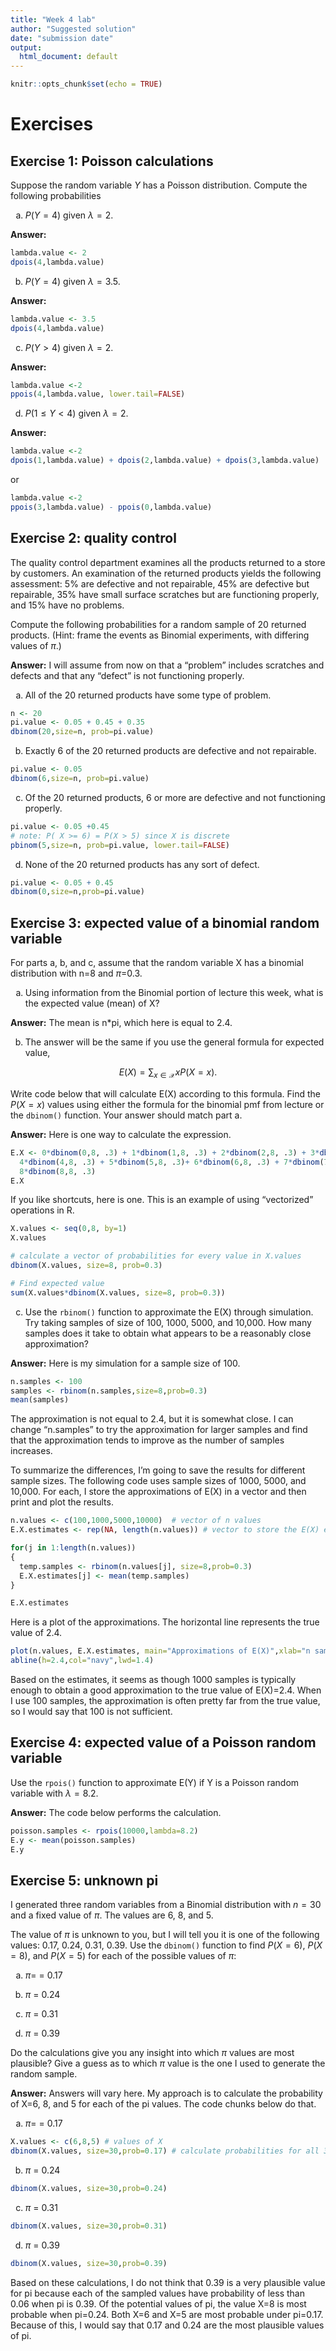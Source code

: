 ```yaml
---
title: "Week 4 lab"
author: "Suggested solution"
date: "submission date"
output:
  html_document: default
---
```

  
```r
knitr::opts_chunk$set(echo = TRUE)
```



# Exercises


## Exercise 1: Poisson calculations 

Suppose the random variable $Y$ has a Poisson distribution.  Compute the following probabilities

a. $P(Y=4)$ given $\lambda=2$.

**Answer:**
```r
lambda.value <- 2
dpois(4,lambda.value)
```

b. $P(Y=4)$ given $\lambda=3.5$.

**Answer:**
```r
lambda.value <- 3.5
dpois(4,lambda.value)
```

c. $P(Y>4)$ given $\lambda=2$.

**Answer:**
```r
lambda.value <-2
ppois(4,lambda.value, lower.tail=FALSE)
```

d. $P(1 \leq Y < 4)$ given $\lambda=2$.

**Answer:**
```r
lambda.value <-2
dpois(1,lambda.value) + dpois(2,lambda.value) + dpois(3,lambda.value)
```

or

```r
lambda.value <-2
ppois(3,lambda.value) - ppois(0,lambda.value)
```

## Exercise 2: quality control 

The quality control department examines all the products returned to a store by customers.  An examination of the returned products yields the following assessment: 5% are defective and not repairable, 45% are defective but repairable, 35% have small surface scratches but are functioning properly, and 15% have no problems. 

Compute the following probabilities for a random sample of 20 returned products.  (Hint: frame the events as Binomial experiments, with differing values of $\pi$.)

**Answer:**
I will assume from now on that a "problem" includes scratches and defects and that any "defect" is not functioning properly. 


a. All of the 20 returned products have some type of problem.
```r
n <- 20
pi.value <- 0.05 + 0.45 + 0.35
dbinom(20,size=n, prob=pi.value)
```

b. Exactly 6 of the 20 returned products are defective and not repairable.

```r
pi.value <- 0.05 
dbinom(6,size=n, prob=pi.value)
```

c. Of the 20 returned products, 6 or more are defective and not functioning properly.

```r
pi.value <- 0.05 +0.45
# note: P( X >= 6) = P(X > 5) since X is discrete
pbinom(5,size=n, prob=pi.value, lower.tail=FALSE)
```

d. None of the 20 returned products has any sort of defect.

```r
pi.value <- 0.05 + 0.45
dbinom(0,size=n,prob=pi.value)
```


## Exercise 3: expected value of a binomial random variable
For parts a, b, and c, assume that the random variable X has a binomial distribution with n=8 and $\pi$=0.3.

a. Using information from the Binomial portion of lecture this week, what is the expected value (mean) of X?

**Answer:**
The mean is n*pi, which here is equal to 2.4.
  
b.  The answer will be the same if you use the general formula for expected value, 

$$E(X) = \sum_{x\in\mathcal{X}}xP(X=x). $$
  
Write code below that will calculate E(X) according to this formula. Find the $P(X=x)$ values using either the formula for the binomial pmf from lecture or the `dbinom()` function.  Your answer should match part a.

**Answer:**
Here is one way to calculate the expression.
```r
E.X <- 0*dbinom(0,8, .3) + 1*dbinom(1,8, .3) + 2*dbinom(2,8, .3) + 3*dbinom(3,8, .3) +
  4*dbinom(4,8, .3) + 5*dbinom(5,8, .3)+ 6*dbinom(6,8, .3) + 7*dbinom(7,8, .3) +
  8*dbinom(8,8, .3)
E.X
```

If you like shortcuts, here is one.  This is an example of using "vectorized" operations in R.

```r
X.values <- seq(0,8, by=1)
X.values

# calculate a vector of probabilities for every value in X.values
dbinom(X.values, size=8, prob=0.3)

# Find expected value
sum(X.values*dbinom(X.values, size=8, prob=0.3))
```

c.  Use the `rbinom()` function to approximate the E(X) through simulation.  Try taking samples of size of 100, 1000, 5000, and 10,000.  How many samples does it take to obtain what appears to be a reasonably close approximation?

**Answer:**
Here is my simulation for a sample size of 100.
```r
n.samples <- 100
samples <- rbinom(n.samples,size=8,prob=0.3)
mean(samples)
```

The approximation is not equal to 2.4, but it is somewhat close. I can change "n.samples" to try the approximation for larger samples and find that the approximation tends to improve as the number of samples increases.

To summarize the differences, I'm going to save the results for different sample sizes. The following code uses sample sizes of 1000, 5000, and 10,000. For each, I store the approximations of E(X) in a vector and then print and plot the results.

```r
n.values <- c(100,1000,5000,10000)  # vector of n values
E.X.estimates <- rep(NA, length(n.values)) # vector to store the E(X) estimates

for(j in 1:length(n.values))
{
  temp.samples <- rbinom(n.values[j], size=8,prob=0.3)
  E.X.estimates[j] <- mean(temp.samples)
}

E.X.estimates
```
Here is a plot of the approximations. The horizontal line represents the true value of 2.4.
```r
plot(n.values, E.X.estimates, main="Approximations of E(X)",xlab="n samples")
abline(h=2.4,col="navy",lwd=1.4)
```

Based on the estimates, it seems as though 1000 samples is typically enough to obtain a good approximation to the true value of E(X)=2.4.  When I use 100 samples, the approximation is often pretty far from the true value, so I would say that 100 is not sufficient.


## Exercise 4: expected value of a Poisson random variable 

Use the `rpois()` function to approximate E(Y) if Y is a Poisson random variable with $\lambda=8.2$.

**Answer:**
The code below performs the calculation.
```r
poisson.samples <- rpois(10000,lambda=8.2)
E.y <- mean(poisson.samples)
E.y
```


## Exercise 5: unknown pi
I generated three random variables from a Binomial distribution with $n=30$ and a fixed value of $\pi$.  The values are 6, 8, and 5.  

The value of $\pi$ is unknown to you, but I will tell you it is one of the following values: 0.17, 0.24, 0.31, 0.39.  Use the `dbinom()` function to find $P(X=6)$, $P(X=8)$, and $P(X=5)$ for each of the possible values of $\pi$:

a. $\pi=$ = 0.17

b. $\pi$ = 0.24

c. $\pi$ = 0.31

d. $\pi$ = 0.39

Do the calculations give you any insight into which $\pi$ values are most plausible?  Give a guess as to which $\pi$ value is the one I used to generate the random sample.

**Answer:**
Answers will vary here. My approach is to calculate the probability of X=6, 8, and 5 for each of the pi values. The code chunks below do that.

a. $\pi=$ = 0.17

```r
X.values <- c(6,8,5) # values of X
dbinom(X.values, size=30,prob=0.17) # calculate probabilities for all 3 values
```

b. $\pi$ = 0.24

```r
dbinom(X.values, size=30,prob=0.24)
```

c. $\pi$ = 0.31

```r
dbinom(X.values, size=30,prob=0.31)
```

d. $\pi$ = 0.39

```r
dbinom(X.values, size=30,prob=0.39)
```

Based on these calculations, I do not think that 0.39 is a very plausible value for pi because each of the sampled values have probability of less than 0.06 when pi is 0.39.  Of the potential values of pi, the value X=8 is most probable when pi=0.24. Both X=6 and X=5 are most probable under pi=0.17.  Because of this, I would say that 0.17 and 0.24 are the most plausible values of pi. 

